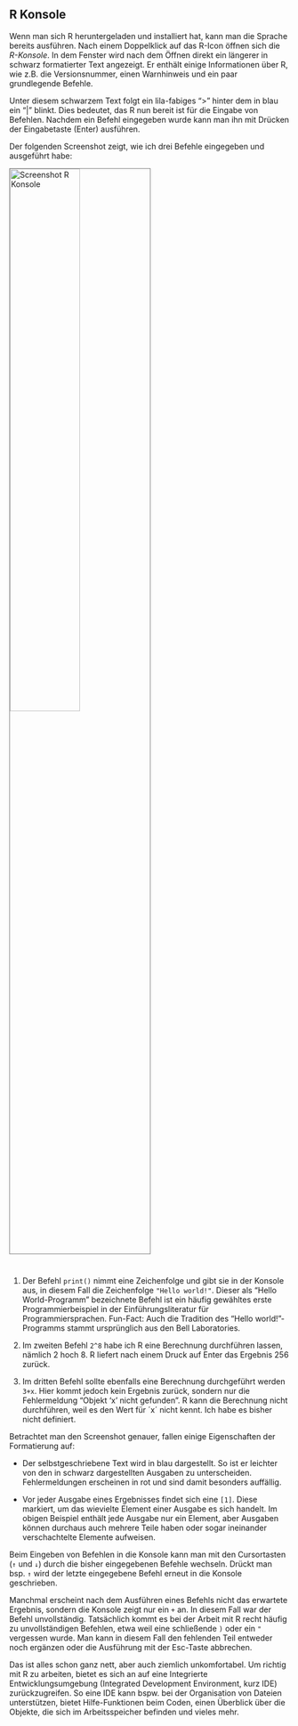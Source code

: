 ## R Konsole {#konsole}

Wenn man sich R heruntergeladen und installiert hat, kann man die Sprache bereits ausführen. 
Nach einem Doppelklick auf das R-Icon öffnen sich die *R-Konsole*. 
In dem Fenster wird nach dem Öffnen direkt ein längerer in schwarz formatierter Text angezeigt.
Er enthält einige Informationen über R, wie z.B. die Versionsnummer, einen Warnhinweis und ein paar grundlegende Befehle.

Unter diesem schwarzem Text folgt ein lila-fabiges ">" hinter dem in blau ein "|" blinkt.
Dies bedeutet, das R nun bereit ist für die Eingabe von Befehlen. Nachdem ein Befehl eingegeben wurde kann man ihn mit Drücken der Eingabetaste (Enter) ausführen.

Der folgenden Screenshot zeigt, wie ich drei Befehle eingegeben und ausgeführt habe:

<img src="images/screenshot_rconsole.png" alt="Screenshot R Konsole" style="width:50%;border:1px solid grey; margin-right:550px;margin-bottom:25px">

1. Der Befehl `print()` nimmt eine Zeichenfolge und gibt sie in der Konsole aus, in diesem Fall die Zeichenfolge `"Hello world!"`. 
Dieser als "Hello World-Programm" bezeichnete Befehl ist ein häufig gewähltes erste Programmierbeispiel in der Einführungsliteratur für Programmiersprachen. Fun-Fact: Auch die Tradition des "Hello world!"-Programms stammt ursprünglich aus den Bell Laboratories.

2. Im zweiten Befehl `2^8` habe ich R eine Berechnung durchführen lassen, nämlich 2 hoch 8. 
R liefert nach einem Druck auf Enter das Ergebnis 256 zurück.

3. Im dritten Befehl sollte ebenfalls eine Berechnung durchgeführt werden `3+x`. 
Hier kommt jedoch kein Ergebnis zurück, sondern nur die Fehlermeldung "Objekt 'x' nicht gefunden". 
R kann die Berechnung nicht durchführen, weil es den Wert für ´x´ nicht kennt. 
Ich habe es bisher nicht definiert. 

Betrachtet man den Screenshot genauer, fallen einige Eigenschaften der Formatierung auf:

- Der selbstgeschriebene Text wird in blau dargestellt. So ist er leichter von den in schwarz dargestellten Ausgaben zu unterscheiden. Fehlermeldungen erscheinen in rot und sind damit besonders auffällig.

- Vor jeder Ausgabe eines Ergebnisses findet sich eine `[1]`. Diese markiert, um das wievielte Element einer Ausgabe es sich handelt. 
Im obigen Beispiel enthält jede Ausgabe nur ein Element, aber Ausgaben können durchaus auch mehrere Teile haben oder sogar ineinander verschachtelte Elemente aufweisen.

Beim Eingeben von Befehlen in die Konsole kann man mit den Cursortasten (`↑` und `↓`) durch die bisher eingegebenen Befehle  wechseln. Drückt man bsp. `↑` wird der letzte eingegebene Befehl erneut in die Konsole geschrieben.

Manchmal erscheint nach dem Ausführen eines Befehls nicht das erwartete Ergebnis, sondern die Konsole zeigt nur ein `+` an. In diesem Fall war der Befehl unvollständig. Tatsächlich kommt es bei der Arbeit mit R recht häufig zu unvollständigen Befehlen, etwa weil eine schließende `)` oder ein `"` vergessen wurde. Man kann in diesem Fall den fehlenden Teil entweder noch ergänzen oder die Ausführung mit der Esc-Taste abbrechen.

Das ist alles schon ganz nett, aber auch ziemlich unkomfortabel. Um richtig mit R zu arbeiten, bietet es sich an auf eine Integrierte Entwicklungsumgebung (Integrated Development Environment, kurz IDE) zurückzugreifen.
So eine IDE kann bspw. bei der Organisation von Dateien unterstützen, bietet Hilfe-Funktionen beim Coden, einen Überblick über die Objekte, die sich im Arbeitsspeicher befinden und vieles mehr. 
